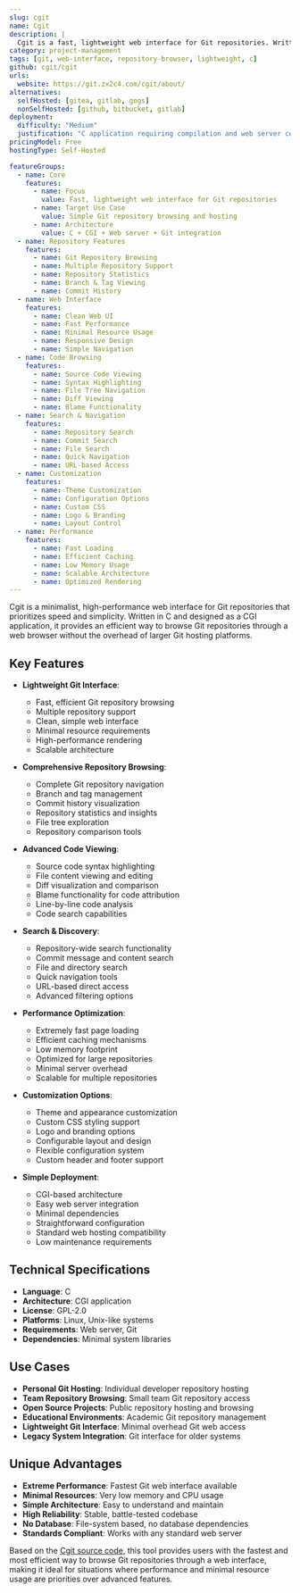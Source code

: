 ```yaml
---
slug: cgit
name: Cgit
description: |
  Cgit is a fast, lightweight web interface for Git repositories. Written in C, it provides a simple yet powerful way to browse Git repositories through a web browser with minimal resource usage and excellent performance, making it ideal for hosting multiple repositories.
category: project-management
tags: [git, web-interface, repository-browser, lightweight, c]
github: cgit/cgit
urls:
  website: https://git.zx2c4.com/cgit/about/
alternatives:
  selfHosted: [gitea, gitlab, gogs]
  nonSelfHosted: [github, bitbucket, gitlab]
deployment:
  difficulty: "Medium"
  justification: "C application requiring compilation and web server configuration. More complex setup than containerized solutions."
pricingModel: Free
hostingType: Self-Hosted

featureGroups:
  - name: Core
    features:
      - name: Focus
        value: Fast, lightweight web interface for Git repositories
      - name: Target Use Case
        value: Simple Git repository browsing and hosting
      - name: Architecture
        value: C + CGI + Web server + Git integration
  - name: Repository Features
    features:
      - name: Git Repository Browsing
      - name: Multiple Repository Support
      - name: Repository Statistics
      - name: Branch & Tag Viewing
      - name: Commit History
  - name: Web Interface
    features:
      - name: Clean Web UI
      - name: Fast Performance
      - name: Minimal Resource Usage
      - name: Responsive Design
      - name: Simple Navigation
  - name: Code Browsing
    features:
      - name: Source Code Viewing
      - name: Syntax Highlighting
      - name: File Tree Navigation
      - name: Diff Viewing
      - name: Blame Functionality
  - name: Search & Navigation
    features:
      - name: Repository Search
      - name: Commit Search
      - name: File Search
      - name: Quick Navigation
      - name: URL-based Access
  - name: Customization
    features:
      - name: Theme Customization
      - name: Configuration Options
      - name: Custom CSS
      - name: Logo & Branding
      - name: Layout Control
  - name: Performance
    features:
      - name: Fast Loading
      - name: Efficient Caching
      - name: Low Memory Usage
      - name: Scalable Architecture
      - name: Optimized Rendering
---
```


Cgit is a minimalist, high-performance web interface for Git repositories that prioritizes speed and simplicity. Written in C and designed as a CGI application, it provides an efficient way to browse Git repositories through a web browser without the overhead of larger Git hosting platforms.

## Key Features

- **Lightweight Git Interface**:

  - Fast, efficient Git repository browsing
  - Multiple repository support
  - Clean, simple web interface
  - Minimal resource requirements
  - High-performance rendering
  - Scalable architecture

- **Comprehensive Repository Browsing**:

  - Complete Git repository navigation
  - Branch and tag management
  - Commit history visualization
  - Repository statistics and insights
  - File tree exploration
  - Repository comparison tools

- **Advanced Code Viewing**:

  - Source code syntax highlighting
  - File content viewing and editing
  - Diff visualization and comparison
  - Blame functionality for code attribution
  - Line-by-line code analysis
  - Code search capabilities

- **Search & Discovery**:

  - Repository-wide search functionality
  - Commit message and content search
  - File and directory search
  - Quick navigation tools
  - URL-based direct access
  - Advanced filtering options

- **Performance Optimization**:

  - Extremely fast page loading
  - Efficient caching mechanisms
  - Low memory footprint
  - Optimized for large repositories
  - Minimal server overhead
  - Scalable for multiple repositories

- **Customization Options**:

  - Theme and appearance customization
  - Custom CSS styling support
  - Logo and branding options
  - Configurable layout and design
  - Flexible configuration system
  - Custom header and footer support

- **Simple Deployment**:
  - CGI-based architecture
  - Easy web server integration
  - Minimal dependencies
  - Straightforward configuration
  - Standard web hosting compatibility
  - Low maintenance requirements

## Technical Specifications

- **Language**: C
- **Architecture**: CGI application
- **License**: GPL-2.0
- **Platforms**: Linux, Unix-like systems
- **Requirements**: Web server, Git
- **Dependencies**: Minimal system libraries

## Use Cases

- **Personal Git Hosting**: Individual developer repository hosting
- **Team Repository Browsing**: Small team Git repository access
- **Open Source Projects**: Public repository hosting and browsing
- **Educational Environments**: Academic Git repository management
- **Lightweight Git Interface**: Minimal overhead Git web access
- **Legacy System Integration**: Git interface for older systems

## Unique Advantages

- **Extreme Performance**: Fastest Git web interface available
- **Minimal Resources**: Very low memory and CPU usage
- **Simple Architecture**: Easy to understand and maintain
- **High Reliability**: Stable, battle-tested codebase
- **No Database**: File-system based, no database dependencies
- **Standards Compliant**: Works with any standard web server

Based on the [Cgit source code](https://git.zx2c4.com/cgit/tree/), this tool provides users with the fastest and most efficient way to browse Git repositories through a web interface, making it ideal for situations where performance and minimal resource usage are priorities over advanced features.
